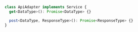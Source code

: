 ```typescript
class ApiAdapter implements Service {
  get<DataType>(): Promise<DataType> {}

  post<DataType, ResponseType>(): Promise<ResponseType> {}
}
```
